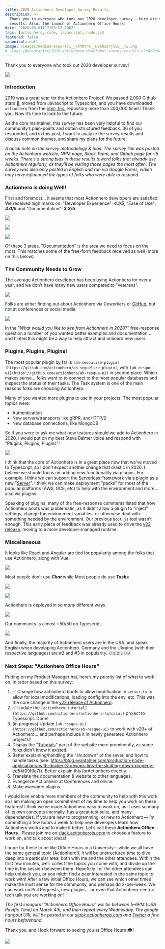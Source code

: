 ```yaml
---
title: 2020 Actionhero Developer Survey Results
description: >-
  Thank you to everyone who took out 2020 developer survey — Here are the
  results. Also, the launch of Actionhero Office Hours!
date: "2020-03-01T17:53:57.706Z"
tags: [actionhero, code, javascript, node.js]
featured: false
canonical: null
image: /images/medium-export/1__xttMYnX__HSXA2VFjXiS__Tw.png
# slug: /@evantahler/2020-actionhero-developer-survey-results-e2c6c0c8a9cc
---
```


Thank you to everyone who took out 2020 developer survey!

![](/images/medium-export/1__xttMYnX__HSXA2VFjXiS__Tw.png)

### Introduction

2019 was a great year for the Actionhero Project! We passed 2,000 Github stars 🌟, moved from Javascript to Typescript, and you have downloaded `actionhero` from the [npm, Inc.](https://medium.com/u/b06982b22bf4) repository more than 300,000 times! Thank you. Now it’s time to look to the future.

As the core maintainer, this survey has been very helpful to find our community’s pain-points and obtain structured feedback. 36 of you responded, and in this post, I want to analyze the survey results and discuss common themes, and share my plans for the future.

_A quick note on the survey methodology & bias: The survey link was posted on the Actionhero website, NPM page, Slack Team, and Github page for ~5 weeks. There’s a strong bias in these results toward folks that already use Actionhero regularly, as they’ll be visiting those pages the most often. The survey was also only posted in English and run via Google Forms, which may have influenced the types of folks who were able to respond._

### Actionhero is doing Well!

First and foremost… it seems that most Actionhero developers are satisfied! We received high marks on: "Developer Experience": **_4.1/5_**, "Ease of Use": **_4.0/5_** and "Documentation": **_3.3/5_**.

![](/images/medium-export/1__XhCAwanSmxdoVbp49BGNdg.png)

![](/images/medium-export/1__WdK0N1fNMx3HzJukFw7hOg.png)

![](/images/medium-export/1__8SgQaiayK7lLO5__1MfIPSw.png)

Of these 3 areas, "Documentation" is the area we need to focus on the most. This matches some of the free-form feedback received as well (more on this below).

### The Community Needs to Grow

The average Actionhero developer has been using Actionhero for over a year, and we don’t have many new users compared to "veterans".

![](/images/medium-export/1__f3D2LOupPYdNRtl__U6Ywug.png)

Folks are either finding out about Actionhero via Coworkers or [GitHub](https://medium.com/u/8df3bf3c40ae), but not at conferences or social media.

![](/images/medium-export/1__R7av8k9GSCVDxf3WKr3DsQ.png)

In the "_What would you like to see from Actionhero in 2020?_" free-response question a number of you wanted better examples and documentation… and hinted this might be a way to help attract and onboard new users.

### Plugins, Plugins, Plugins!

The most popular plugin by far is `[ah-sequulize-plugin](https://github.com/actionhero/ah-sequelize-plugin)`, with `[ah-resque-ui](https://github.com/actionhero/ah-resque-ui)` in second place. Which makes sense… folks want to to connect to the most popular databases and inspect the status of their tasks. The Task system is one of the main reasons folks are choosing Actionhero.

Many of you wanted more plugins to use in your projects. The most popular topics were:

- Authentication
- New servers/transports like gRPR, andHTTP/2
- New database connections, like MongoDB

So if you were to ask me what new features should we add to Actionhero in 2020, I would put on my best Steve Balmer voice and respond with "Plugins, Plugins, Plugins"!

![](/images/medium-export/1__F2OpxoI__u8C3uiu9foh__qg.jpeg)

I think that the core of Actionhero is in a great place now that we’ve moved to Typescript, so I don’t expect another change that drastic in 2020. I believe we should focus on adding new functionality via plugins. For example, I think we can support the [Serverless Framework](https://serverless.com/) via a plugin as a new "[Server](https://www.actionherojs.com/tutorials/servers)". I think we can make deployment "packs" for most of the popular platforms (AWS, GCE, etc) to help with the environment and more… also via plugins.

Speaking of plugins, many of the free-response comments listed that how Actionhero boots was problematic, as it didn’t allow a plugin to "inject" settings, change the environment variables, or otherwise deal with something needed by the environment. Our previous `boot.js` tool wasn’t enough. This early piece of feedback was already used to drive the [v22 release](https://github.com/actionhero/actionhero/releases/tag/v22.0.0), moving to a more developer-managed runtime.

### Miscellaneous

It looks like React and Angular are tied for popularity among the folks that use Actionhero, along with Vue.

![](/images/medium-export/1__rgH0J2fVppMtQ4kQDBDoIw.png)

Most people don’t use **_Chat_** while Most people do use **_Tasks_**.

![](/images/medium-export/1__3s7UQLTVNkis66yv4WI68Q.png)

![](/images/medium-export/1__zV5HloyJ1QaF5H6OXyRIcg.png)

Actionhero is deployed in _so_ _many_ different ways.

![](/images/medium-export/1__MrPfSL7qVqoof7byUeATyg.png)

Our community is almost ~50/50 on Typescript.

![](/images/medium-export/1__Q0qAI5nochXDZnQZrsivhw.png)

And finally, the majority of Actionhero users are in the USA, and speak English when developing Actionhero. Germany and the Ukraine (with their respective languages) are #2 and #3 in popularity. 🇺🇸🇩🇪🇺🇦

### Next Steps: "Actionhero Office Hours"

Putting on my Product Manager hat, here’s my priority list of what to work on, in order based on this survey:

1.  ✅ Change how actionhero boots to allow modification in `server.ts` to allow for local modifications, loading config into the env, etc. This was the core change in the [v22 release of Actionhero](https://github.com/actionhero/actionhero/releases/tag/v22.0.0).
2.  ✅ Update the `[actionhero-tutorial](https://github.com/actionhero/actionhero-tutorial)` project to Typescript. Done!
3.  (in progress) Update `[ah-resque-ui](https://github.com/actionhero/ah-resque-ui)` to work with v20+ of Actionhero… and perhaps include it in newly generated Actionhero projects?
4.  Display the "[Tutorials](https://www.actionherojs.com/tutorials)" part of the website more prominently, as some folks didn’t know it existed.
5.  Better explaining/handling the "shutdown" of the sever, and how to handle tasks (see: [https://blog.evantahler.com/production-node-applications-with-docker-3-devops-tips-for-shutting-down-properly-ed54f09f0a7f)](https://blog.evantahler.com/production-node-applications-with-docker-3-devops-tips-for-shutting-down-properly-ed54f09f0a7f%29~~). Better explain this forActionhero directly.
6.  Translate the documentation & website to other languages.
7.  Evangelize Actionhero at Conferences and online.
8.  Make awesome plugins.

I would love enable more members of the community to help with this work, so I am making an open commitment of my time to help you work on these features! I think we’ve made Actionhero easy to work on, as it uses so many of its own concepts internally, has a great test suite, and many dependancies. If you are new to programming, or new to Actionhero — I’m committing a few hours a week to help new developers learn how Actionhero works and to make it better. Let’s call these **Actionhero Office Hours** . Please join me on [slack.actionherojs.com](http://slack.actionherojs.com) to choose a feature to work on, and talk about ideas!

I hope for these to be like Office Hours in a University — while we all have the same general topic (Actionhero!), it will be unstructured time to dive deep into a particular area, both with me and the other attendees. Within the first few minutes, we’ll collect the topics you come with, and divide up the time in the session between them. Hopefully I or the other attendees can help unblock you, or you might find a peer interested in the same topic to work with! After a few initial Office Hours, we can see which other times make the most sense for the community, and perhaps do 2-per-week. We can work on Pull Requests, new plugins… or even that Actionhero-centric tech talk you are working on!

_The first inaugural "Actionhero Office Hours" will be between 5–6PM (USA Pacific Time) on March 4th, and then repeat every Wednesday. The google hangout URL will be posted in our_ [_slack.actionherojs.com_](http://slack.actionherojs.com) _and_ [_Twitter_](https://twitter.com/actionherojs) _a few hours beforehand._

Thank you, and I look forward to seeing you at Office Hours 🎓!

![](/images/medium-export/1__U66BPxslmDSBi__iqGgtNEg.png)
